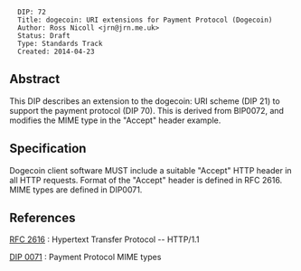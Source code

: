 <pre>
  DIP: 72
  Title: dogecoin: URI extensions for Payment Protocol (Dogecoin)
  Author: Ross Nicoll <jrn@jrn.me.uk>
  Status: Draft
  Type: Standards Track
  Created: 2014-04-23
</pre>

==Abstract==

This DIP describes an extension to the dogecoin: URI scheme (DIP 21) to
support the payment protocol (DIP 70). This is derived from BIP0072,
and modifies the MIME type in the "Accept" header example.

==Specification==

Dogecoin client software MUST include a suitable "Accept" HTTP header
in all HTTP requests. Format of the "Accept" header is defined in
RFC 2616. MIME types are defined in DIP0071.


==References==

[[http://www.w3.org/Protocols/rfc2616/rfc2616.html|RFC 2616]] : Hypertext Transfer Protocol -- HTTP/1.1 

[[dip-0071.mediawiki|DIP 0071]] : Payment Protocol MIME types